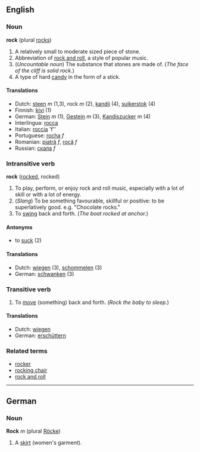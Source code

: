 ==English==

===Noun===
'''rock''' (plural [[rocks]])

#A relatively small to moderate sized piece of stone.
#Abbreviation of [[rock and roll]], a style of popular music.
#(''Uncountable noun'') The substance that stones are made of. (''The face of the cliff is solid rock.'')
#A type of hard [[candy]] in the form of a stick.

====Translations====
*Dutch: [[steen]] ''m'' (1,3), rock ''m'' (2), [[kandij]] (4), [[suikerstok]] (4)
*Finnish: [[kivi]] (1)
*German: [[Stein]] ''m'' (1), [[Gestein]] ''m'' (3), [[Kandiszucker]] ''m'' (4)
*Interlingua: [[rocca]]
*Italian: [[roccia]] 'f''
*Portuguese: [[rocha]] ''f''
*Romanian: [[piatră]] ''f'', [[rocă]] ''f''
*Russian: [[скала]] ''f''

===Intransitive verb===
'''rock''' ([[rocked]], rocked)

#To play, perform, or enjoy rock and roll music, especially with a lot of skill or with a lot of energy.
#(''Slang'') To be something favourable, skillful or positive: to be superlatively good. e.g. "Chocolate rocks."
#To [[swing]] back and forth.  (''The boat rocked at anchor.'')

====Antonyms====
* to [[suck]] (2)

====Translations====
*Dutch: [[wiegen]] (3), [[schommelen]] (3)
*German: [[schwanken]] (3)

===Transitive verb===
#To [[move]] (something) back and forth.  (''Rock the baby to sleep.'')

====Translations====
*Dutch: [[wiegen]]
*German: [[erschüttern]]

===Related terms===
*[[rocker]]
*[[rocking chair]]
*[[rock and roll]]

----
==German==
===Noun===
'''Rock''' ''m'' (plural [[Röcke]])

# A [[skirt]] (women's garment).